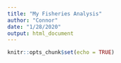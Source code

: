 ```yaml
---
title: "My Fisheries Analysis"
author: "Connor"
date: "1/28/2020"
output: html_document
---
```


```r
knitr::opts_chunk$set(echo = TRUE)
```
